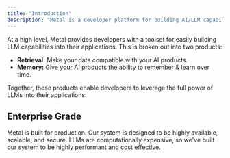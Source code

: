 ```yaml
---
title: "Introduction"
description: "Metal is a developer platform for building AI/LLM capabilities."
---
```


At a high level, Metal provides developers with a toolset for easily building LLM capabilities into their applications. This is broken out into two products:

- **Retrieval:** Make your data compatible with your AI products.
- **Memory:** Give your AI products the ability to remember & learn over time.

Together, these products enable developers to leverage the full power of LLMs into their applications.

## Enterprise Grade
Metal is built for production. Our system is designed to be highly available, scalable, and secure. LLMs are computationally expensive, so we've built our system to be highly performant and cost effective.
